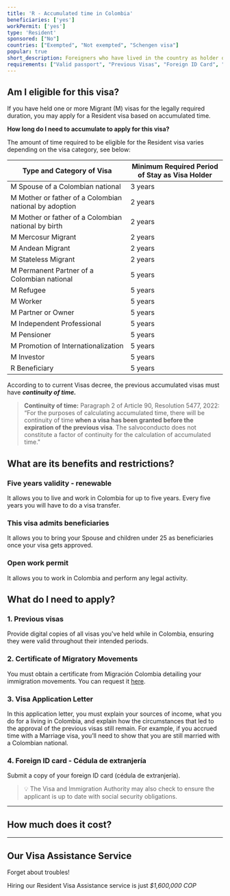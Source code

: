```yaml
---
title: 'R - Accumulated time in Colombia'
beneficiaries: ['yes']
workPermit: ['yes']
type: 'Resident'
sponsored: ["No"]
countries: ["Exempted", "Not exempted", "Schengen visa"]
popular: true
short_description: Foreigners who have lived in the country as holder of Migrant visas, accumulating between 2 to 5 continous years.
requirements: ["Valid passport", "Previous Visas", "Foreign ID Card", "Certificate of Migratory Movements", "Health System compliance proof"]
---
```


## Am I eligible for this visa?

If you have held one or more Migrant (M) visas for the legally required duration, you may apply for a Resident visa based on accumulated time.

**How long do I need to accumulate to apply for this visa?**

The amount of time required to be eligible for the Resident visa varies depending on the visa category, see below:

| Type and Category of Visa | Minimum Required Period of Stay as Visa Holder |
| --- | --- |
| M Spouse of a Colombian national | 3 years |
| M Mother or father of a Colombian national by adoption | 2 years |
| M Mother or father of a Colombian national by birth | 2 years |
| M Mercosur Migrant | 2 years |
| M Andean Migrant | 2 years |
| M Stateless Migrant | 2 years |
| M Permanent Partner of a Colombian national | 5 years |
| M Refugee | 5 years |
| M Worker | 5 years |
| M Partner or Owner | 5 years |
| M Independent Professional | 5 years |
| M Pensioner | 5 years |
| M Promotion of Internationalization | 5 years |
| M Investor | 5 years |
| R Beneficiary | 5 years |

According to to current Visas decree, the previous accumulated visas must have ***continuity of time.***

> **Continuity of time:**  Paragraph 2 of Article 90, Resolution 5477, 2022: “For the purposes of calculating accumulated time, there will be continuity of time **when a visa has been granted before the expiration of the previous visa**. The salvoconducto does not constitute a factor of continuity for the calculation of accumulated time."

## What are its benefits and restrictions?

### Five **years validity - renewable**

It allows you to live and work in Colombia for up to five years. Every five years you will have to do a visa transfer.

### **This visa admits beneficiaries**

It allows you to bring your Spouse and children under 25 as beneficiaries once your visa gets approved.

### Open **work permit**

It allows you to work in Colombia and perform any legal activity.

## What do I need to apply?

### 1. Previous visas

Provide digital copies of all visas you've held while in Colombia, ensuring they were valid throughout their intended periods.

### 2. Certificate of Migratory Movements

You must obtain a certificate from Migración Colombia detailing your immigration movements. You can request it [here](https://apps.migracioncolombia.gov.co/registro/public/formularioRegistro.jsf).

### 3. Visa Application Letter

In this application letter, you must explain your sources of income, what you do for a living in Colombia, and explain how the circumstances that led to the approval of the previous visas still remain. For example, if you accrued time with a Marriage visa, you’ll need to show that you are still married with a Colombian national.

### 4. Foreign ID card - Cédula de extranjería

Submit a copy of your foreign ID card (cédula de extranjería).

> 💡 The Visa and Immigration Authority may also check to ensure the applicant is up to date with social security obligations.

---
## How much does it cost?
<VisaCosts
    studyFees="54"
    issuanceFees="400"
    apostille={false}
    translation={false}
/>

---

## Our Visa Assistance Service

Forget about troubles!

Hiring our Resident Visa Assistance service is just *$1,600,000 COP*